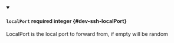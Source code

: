 
<details className="config-field" data-expandable="false" open>
<summary>

#### `localPort` <span class="config-field-required" data-required="false">required</span> <span class="config-field-type">integer</span> <span class="config-field-default"></span> <span class="config-field-enum"></span> {#dev-ssh-localPort}

LocalPort is the local port to forward from, if empty will be random

</summary>



</details>
